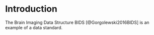 # Introduction

The Brain Imaging Data Structure BIDS [@Gorgolewski2016BIDS] is an example of a data standard.


